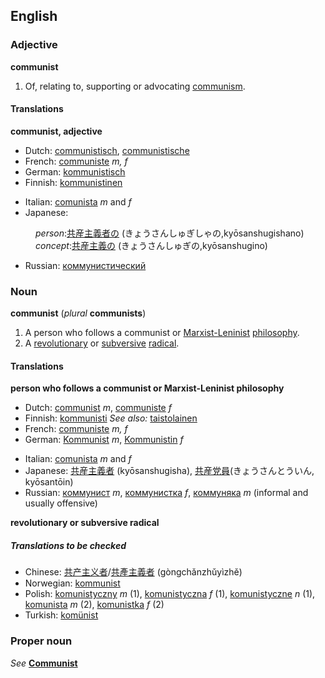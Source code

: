 {{See|Communist}}
==English==
===Adjective===
'''communist'''

#Of, relating to, supporting or advocating [[communism]].

====Translations====
'''communist, adjective'''
{{top}}
*Dutch: [[communistisch]], [[communistische]]
*French: [[communiste]] ''m, f''
*German:  [[kommunistisch]]
*Finnish: [[kommunistinen]]
{{mid}}
*Italian: [[comunista]] ''m'' and ''f''
*Japanese:
:''person'':[[共産主義者]]の (きょうさんしゅぎしゃの,kyōsanshugishano) 
:''concept'':[[共産主義]]の (きょうさんしゅぎの,kyōsanshugino)
*Russian: [[коммунистический]]
{{bottom}}

===Noun===
'''communist''' (''plural'' '''communists''')

#A person who follows a communist or [[Marxist-Leninist]] [[philosophy]].
#A [[revolutionary]] or [[subversive]] [[radical]].

====Translations====

'''person who follows a communist or Marxist-Leninist philosophy'''
{{top}}
*Dutch:  [[communist]] ''m'', [[communiste]] ''f''
*Finnish: [[kommunisti]] ''See also:'' [[taistolainen]]
*French: [[communiste]] ''m, f''
*German:  [[Kommunist]] ''m'', [[Kommunistin]] ''f''
{{mid}}
*Italian: [[comunista]] ''m'' and ''f''
*Japanese: [[共産主義者]] (kyōsanshugisha), [[共産党員]](きょうさんとういん, kyōsantōin)
*Russian: [[коммунист]] ''m'', [[коммунистка]] ''f'', [[коммуняка]] ''m'' (informal and usually offensive)
{{bottom}}

'''revolutionary or subversive radical'''
{{top}}
{{mid}}
{{bottom}}

=====Translations to be checked=====
<!--Remove this section once all of the translations below have been moved into the tables above.-->
{{checktrans}}

*Chinese: [[共产主义者]]/[[共產主義者]] (gòngchǎnzhǔyìzhě)
*Norwegian: [[kommunist]]
*Polish: [[komunistyczny]] ''m'' (1), [[komunistyczna]] ''f'' (1), [[komunistyczne]] ''n'' (1), [[komunista]] ''m'' (2), [[komunistka]] ''f'' (2)
*Turkish: [[komünist]]

===Proper noun===
''See'' '''[[Communist]]'''